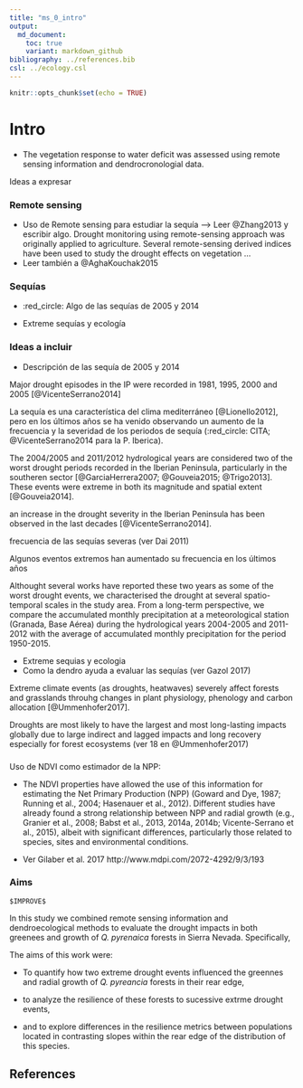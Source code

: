 ```yaml
---
title: "ms_0_intro"
output:  
  md_document:
    toc: true
    variant: markdown_github
bibliography: ../references.bib
csl: ../ecology.csl
---
```


```r
knitr::opts_chunk$set(echo = TRUE)
```

# Intro 

* The vegetation response to water deficit was assessed using remote sensing information and dendrocronologial data. 


Ideas a expresar 

### Remote sensing 

* Uso de Remote sensing para estudiar la sequía --> Leer @Zhang2013 y escribir algo. Drought monitoring using remote-sensing approach was originally applied to agriculture. Several remote-sensing derived indices have been used to study the drought effects on vegetation ...
* Leer también a @AghaKouchak2015


### Sequías 
* :red_circle: Algo de las sequías de 2005 y 2014

* Extreme sequías y ecología 

### Ideas a incluir 

* Descripción de las sequía de 2005 y 2014

Major drought episodes in the IP were recorded in 1981, 1995, 2000 and 2005 [@VicenteSerrano2014]



La sequía es una característica del clima mediterráneo [@Lionello2012], pero en los últimos años se ha venido observando un aumento de la frecuencia y la severidad de los periodos de sequía (:red_circle: CITA;  @VicenteSerrano2014 para la P. Iberica). 

The 2004/2005 and 2011/2012 hydrological years are considered two of the worst drought periods recorded in the Iberian Peninsula, particularly in the southeren sector [@GarciaHerrera2007; @Gouveia2015; @Trigo2013]. These events were extreme in both its magnitude and spatial extent [@Gouveia2014]. 


an increase in the drought severity in the Iberian Peninsula has been observed in the last decades [@VicenteSerrano2014]. 

frecuencia de las sequías severas (ver Dai 2011)

Algunos eventos extremos han aumentado su frecuencia en los últimos años 


Althought several works have reported these two years as some of the worst drought events, we characterised the drought at several spatio-temporal scales in the study area. From a long-term perspective, we compare the accumulated monthly precipitation at a meteorological station (Granada, Base Aérea) during the hydrological years 2004-2005 and 2011-2012 with the average of accumulated monthly precipitation for the period 1950-2015.



* Extreme sequias y ecologia 
* Como la dendro ayuda a evaluar las sequías (ver Gazol 2017)

Extreme climate events (as droughts, heatwaves) severely affect forests and grasslands throuhg changes in plant physiology, phenology and carbon allocation [@Ummenhofer2017]. 

Droughts are most likely to have the largest and most long-lasting impacts globally due to large indirect and lagged impacts and long recovery especially for forest ecosystems (ver  18 en @Ummenhofer2017)



### 
Uso de NDVI como estimador de la NPP: 

* The NDVI properties have allowed the use of this information for estimating the Net Primary Production (NPP) (Goward and Dye, 1987; Running et al., 2004; Hasenauer et al., 2012). Different studies have already found a strong relationship between NPP and radial growth (e.g., Granier et al., 2008; Babst et al., 2013, 2014a, 2014b; Vicente-Serrano et al., 2015), albeit with significant differences, particularly those related to species, sites and environmental conditions.

* Ver Gilaber et al. 2017 http://www.mdpi.com/2072-4292/9/3/193




### Aims
`$IMPROVE$`

In this study we combined remote sensing information and dendroecological methods to evaluate the drought impacts in both greenees and growth of *Q. pyrenaica* forests in Sierra Nevada. Specifically, 

The aims of this work were: 

* To quantify how two extreme drought events influenced the greennes and radial growth of *Q. pyreancia* forests in their rear edge,

* to analyze the resilience of these forests to sucessive extrme drought events,

* and to explore differences in the resilience metrics between populations located in contrasting slopes within the rear edge of the distribution of this species. 


## References 
